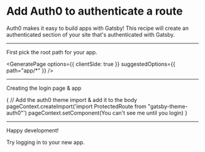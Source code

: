 # Add Auth0 to authenticate a route

Auth0 makes it easy to build apps with Gatsby! This recipe
will create an authenticated section of your site that's authenticated
with Gatsby.

<Config
  name="auth0/add-auth0-to-route"
  dependencies="auth0/add-auth0"
/>

---

First pick the root path for your app.

<GeneratePage
  options={{
    clientSide: true
  }}
  suggestedOptions={{
    path="app/*"
  }}
/>

---

Creating the login page & app

{
  // Add the auth0 theme import & add it to the body
  pageContext.createImport('import ProtectedRoute from "gatsby-theme-auth0"')
  pageContext.setComponent(<ProtectedRoute>You can't see me until you login</ProtectedRoute>)
}


<WritePage page={pageContext} />
<WritePage page={{path: `/login/`, component: LoginPage />

---

Happy development!

<LocalDevLink to={pageContext.rootPath}>Try logging in to your new app.</LocalDevLink>
